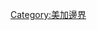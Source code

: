 {{Navbox
|title = [[美加邊境]]
|name = 加美邊境
|group1 =
|list1 = [[伊利堡]]—[[和平橋 (尼亞加拉河)]]—[[水牛城]]/[[尼亞加拉瀑布城 (安大略省)]]—[[彩虹橋 (尼亞加拉)]]—[[尼亞加拉瀑布城 (紐約州)]]

}}<noinclude>
[[Category:美加邊界]]
</noinclude>